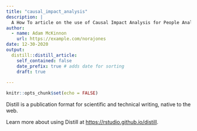 ```yaml
---
title: "causal_impact_analysis"
description: |
  A How To article on the use of Causal Impact Analysis for People Analytics Practitioners.
author:
  - name: Adam McKinnon
    url: https://example.com/norajones
date: 12-30-2020
output:
  distill::distill_article:
    self_contained: false
    date_prefix: true # adds date for sorting
    draft: true
    
---
```



```r
knitr::opts_chunk$set(echo = FALSE)
```

Distill is a publication format for scientific and technical writing, native to the web.

Learn more about using Distill at <https://rstudio.github.io/distill>.


